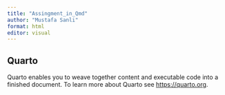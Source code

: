 ---
title: "Assingment_in_Qmd"
author: "Mustafa Sanli"
format: html
editor: visual
---

## Quarto

Quarto enables you to weave together content and executable code into a finished document. To learn more about Quarto see <https://quarto.org>.

## 

